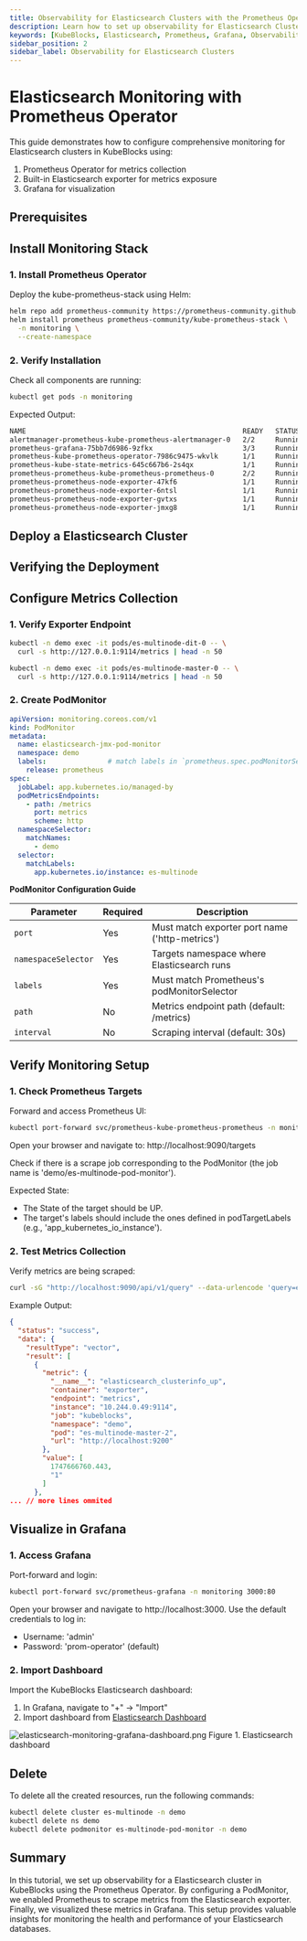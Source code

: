 ```yaml
---
title: Observability for Elasticsearch Clusters with the Prometheus Operator
description: Learn how to set up observability for Elasticsearch Clusters in KubeBlocks using the Prometheus Operator. Configure monitoring and visualize metrics with Grafana.
keywords: [KubeBlocks, Elasticsearch, Prometheus, Grafana, Observability, Metrics]
sidebar_position: 2
sidebar_label: Observability for Elasticsearch Clusters
---
```



# Elasticsearch Monitoring with Prometheus Operator

This guide demonstrates how to configure comprehensive monitoring for Elasticsearch clusters in KubeBlocks using:

1. Prometheus Operator for metrics collection
2. Built-in Elasticsearch exporter for metrics exposure
3. Grafana for visualization

## Prerequisites


<Prerequisites />

## Install Monitoring Stack

### 1. Install Prometheus Operator
Deploy the kube-prometheus-stack using Helm:

```bash
helm repo add prometheus-community https://prometheus-community.github.io/helm-charts
helm install prometheus prometheus-community/kube-prometheus-stack \
  -n monitoring \
  --create-namespace
```

### 2. Verify Installation
Check all components are running:
```bash
kubectl get pods -n monitoring
```

Expected Output:
```bash
NAME                                                     READY   STATUS    RESTARTS   AGE
alertmanager-prometheus-kube-prometheus-alertmanager-0   2/2     Running   0          114s
prometheus-grafana-75bb7d6986-9zfkx                      3/3     Running   0          2m
prometheus-kube-prometheus-operator-7986c9475-wkvlk      1/1     Running   0          2m
prometheus-kube-state-metrics-645c667b6-2s4qx            1/1     Running   0          2m
prometheus-prometheus-kube-prometheus-prometheus-0       2/2     Running   0          114s
prometheus-prometheus-node-exporter-47kf6                1/1     Running   0          2m1s
prometheus-prometheus-node-exporter-6ntsl                1/1     Running   0          2m1s
prometheus-prometheus-node-exporter-gvtxs                1/1     Running   0          2m1s
prometheus-prometheus-node-exporter-jmxg8                1/1     Running   0          2m1s
```


## Deploy a Elasticsearch Cluster


<CreateCluster />

## Verifying the Deployment


<VerifyCluster />

## Configure Metrics Collection

### 1. Verify Exporter Endpoint

```bash
kubectl -n demo exec -it pods/es-multinode-dit-0 -- \
  curl -s http://127.0.0.1:9114/metrics | head -n 50

kubectl -n demo exec -it pods/es-multinode-master-0 -- \
  curl -s http://127.0.0.1:9114/metrics | head -n 50
```

### 2. Create PodMonitor
```yaml
apiVersion: monitoring.coreos.com/v1
kind: PodMonitor
metadata:
  name: elasticsearch-jmx-pod-monitor
  namespace: demo
  labels:               # match labels in `prometheus.spec.podMonitorSelector`
    release: prometheus
spec:
  jobLabel: app.kubernetes.io/managed-by
  podMetricsEndpoints:
    - path: /metrics
      port: metrics
      scheme: http
  namespaceSelector:
    matchNames:
      - demo
  selector:
    matchLabels:
      app.kubernetes.io/instance: es-multinode
```
**PodMonitor Configuration Guide**

| Parameter | Required | Description |
|-----------|----------|-------------|
| `port` | Yes | Must match exporter port name ('http-metrics') |
| `namespaceSelector` | Yes | Targets namespace where Elasticsearch runs |
| `labels` | Yes | Must match Prometheus's podMonitorSelector |
| `path` | No | Metrics endpoint path (default: /metrics) |
| `interval` | No | Scraping interval (default: 30s) |


## Verify Monitoring Setup

### 1. Check Prometheus Targets
Forward and access Prometheus UI:

```bash
kubectl port-forward svc/prometheus-kube-prometheus-prometheus -n monitoring 9090:9090
```
Open your browser and navigate to:
http://localhost:9090/targets

Check if there is a scrape job corresponding to the PodMonitor (the job name is 'demo/es-multinode-pod-monitor').

Expected State:
- The State of the target should be UP.
- The target's labels should include the ones defined in podTargetLabels (e.g., 'app_kubernetes_io_instance').

### 2. Test Metrics Collection
Verify metrics are being scraped:
```bash
curl -sG "http://localhost:9090/api/v1/query" --data-urlencode 'query=elasticsearch_clusterinfo_up{job="kubeblocks"}' | jq
```

Example Output:
```json
{
  "status": "success",
  "data": {
    "resultType": "vector",
    "result": [
      {
        "metric": {
          "__name__": "elasticsearch_clusterinfo_up",
          "container": "exporter",
          "endpoint": "metrics",
          "instance": "10.244.0.49:9114",
          "job": "kubeblocks",
          "namespace": "demo",
          "pod": "es-multinode-master-2",
          "url": "http://localhost:9200"
        },
        "value": [
          1747666760.443,
          "1"
        ]
      },
... // more lines ommited
```
## Visualize in Grafana

### 1. Access Grafana
Port-forward and login:

```bash
kubectl port-forward svc/prometheus-grafana -n monitoring 3000:80
```
Open your browser and navigate to http://localhost:3000. Use the default credentials to log in:
- Username: 'admin'
- Password: 'prom-operator' (default)

### 2. Import Dashboard
Import the KubeBlocks Elasticsearch dashboard:

1. In Grafana, navigate to "+" → "Import"
2. Import dashboard from [Elasticsearch Dashboard](https://raw.githubusercontent.com/apecloud/kubeblocks-addons/refs/heads/main/addons/elasticsearch/dashboards/elasticsearch.json)

![elasticsearch-monitoring-grafana-dashboard.png](/img/docs/en/elasticsearch-monitoring-grafana-dashboard.png)
Figure 1. Elasticsearch dashboard


## Delete
To delete all the created resources, run the following commands:
```bash
kubectl delete cluster es-multinode -n demo
kubectl delete ns demo
kubectl delete podmonitor es-multinode-pod-monitor -n demo
```

## Summary
In this tutorial, we set up observability for a Elasticsearch cluster in KubeBlocks using the Prometheus Operator.
By configuring a PodMonitor, we enabled Prometheus to scrape metrics from the Elasticsearch exporter.
Finally, we visualized these metrics in Grafana. This setup provides valuable insights for monitoring the health and performance of your Elasticsearch databases.
